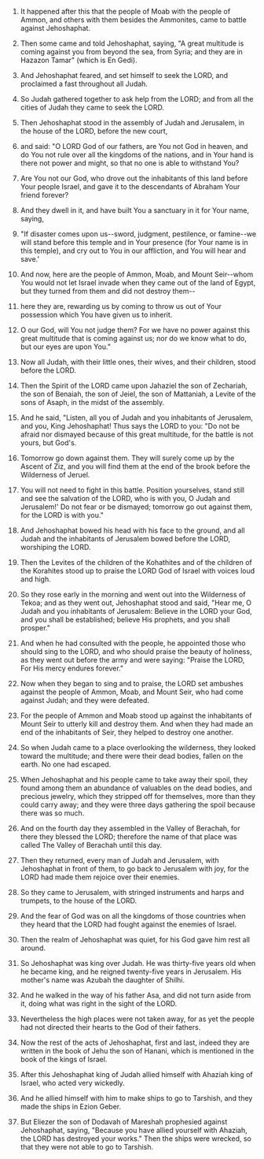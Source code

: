 
1. It happened after this that the people of Moab with the people of Ammon, and others with them besides the Ammonites, came to battle against Jehoshaphat.

2. Then some came and told Jehoshaphat, saying, "A great multitude is coming against you from beyond the sea, from Syria; and they are in Hazazon Tamar" (which is En Gedi).

3. And Jehoshaphat feared, and set himself to seek the LORD, and proclaimed a fast throughout all Judah.

4. So Judah gathered together to ask help from the LORD; and from all the cities of Judah they came to seek the LORD.

5. Then Jehoshaphat stood in the assembly of Judah and Jerusalem, in the house of the LORD, before the new court,

6. and said: "O LORD God of our fathers, are You not God in heaven, and do You not rule over all the kingdoms of the nations, and in Your hand is there not power and might, so that no one is able to withstand You?

7. Are You not our God, who drove out the inhabitants of this land before Your people Israel, and gave it to the descendants of Abraham Your friend forever?

8. And they dwell in it, and have built You a sanctuary in it for Your name, saying,

9. "If disaster comes upon us--sword, judgment, pestilence, or famine--we will stand before this temple and in Your presence (for Your name is in this temple), and cry out to You in our affliction, and You will hear and save.'

10. And now, here are the people of Ammon, Moab, and Mount Seir--whom You would not let Israel invade when they came out of the land of Egypt, but they turned from them and did not destroy them--

11. here they are, rewarding us by coming to throw us out of Your possession which You have given us to inherit.

12. O our God, will You not judge them? For we have no power against this great multitude that is coming against us; nor do we know what to do, but our eyes are upon You."

13. Now all Judah, with their little ones, their wives, and their children, stood before the LORD.

14. Then the Spirit of the LORD came upon Jahaziel the son of Zechariah, the son of Benaiah, the son of Jeiel, the son of Mattaniah, a Levite of the sons of Asaph, in the midst of the assembly.

15. And he said, "Listen, all you of Judah and you inhabitants of Jerusalem, and you, King Jehoshaphat! Thus says the LORD to you: "Do not be afraid nor dismayed because of this great multitude, for the battle is not yours, but God's.

16. Tomorrow go down against them. They will surely come up by the Ascent of Ziz, and you will find them at the end of the brook before the Wilderness of Jeruel.

17. You will not need to fight in this battle. Position yourselves, stand still and see the salvation of the LORD, who is with you, O Judah and Jerusalem!' Do not fear or be dismayed; tomorrow go out against them, for the LORD is with you."

18. And Jehoshaphat bowed his head with his face to the ground, and all Judah and the inhabitants of Jerusalem bowed before the LORD, worshiping the LORD.

19. Then the Levites of the children of the Kohathites and of the children of the Korahites stood up to praise the LORD God of Israel with voices loud and high.

20. So they rose early in the morning and went out into the Wilderness of Tekoa; and as they went out, Jehoshaphat stood and said, "Hear me, O Judah and you inhabitants of Jerusalem: Believe in the LORD your God, and you shall be established; believe His prophets, and you shall prosper."

21. And when he had consulted with the people, he appointed those who should sing to the LORD, and who should praise the beauty of holiness, as they went out before the army and were saying: "Praise the LORD, For His mercy endures forever."

22. Now when they began to sing and to praise, the LORD set ambushes against the people of Ammon, Moab, and Mount Seir, who had come against Judah; and they were defeated.

23. For the people of Ammon and Moab stood up against the inhabitants of Mount Seir to utterly kill and destroy them. And when they had made an end of the inhabitants of Seir, they helped to destroy one another.

24. So when Judah came to a place overlooking the wilderness, they looked toward the multitude; and there were their dead bodies, fallen on the earth. No one had escaped.

25. When Jehoshaphat and his people came to take away their spoil, they found among them an abundance of valuables on the dead bodies, and precious jewelry, which they stripped off for themselves, more than they could carry away; and they were three days gathering the spoil because there was so much.

26. And on the fourth day they assembled in the Valley of Berachah, for there they blessed the LORD; therefore the name of that place was called The Valley of Berachah until this day.

27. Then they returned, every man of Judah and Jerusalem, with Jehoshaphat in front of them, to go back to Jerusalem with joy, for the LORD had made them rejoice over their enemies.

28. So they came to Jerusalem, with stringed instruments and harps and trumpets, to the house of the LORD.

29. And the fear of God was on all the kingdoms of those countries when they heard that the LORD had fought against the enemies of Israel.

30. Then the realm of Jehoshaphat was quiet, for his God gave him rest all around.

31. So Jehoshaphat was king over Judah. He was thirty-five years old when he became king, and he reigned twenty-five years in Jerusalem. His mother's name was Azubah the daughter of Shilhi.

32. And he walked in the way of his father Asa, and did not turn aside from it, doing what was right in the sight of the LORD.

33. Nevertheless the high places were not taken away, for as yet the people had not directed their hearts to the God of their fathers.

34. Now the rest of the acts of Jehoshaphat, first and last, indeed they are written in the book of Jehu the son of Hanani, which is mentioned in the book of the kings of Israel.

35. After this Jehoshaphat king of Judah allied himself with Ahaziah king of Israel, who acted very wickedly.

36. And he allied himself with him to make ships to go to Tarshish, and they made the ships in Ezion Geber.

37. But Eliezer the son of Dodavah of Mareshah prophesied against Jehoshaphat, saying, "Because you have allied yourself with Ahaziah, the LORD has destroyed your works." Then the ships were wrecked, so that they were not able to go to Tarshish.


